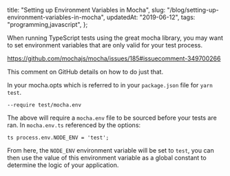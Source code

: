  title: "Setting up Environment Variables in Mocha",
  slug: "/blog/setting-up-environment-variables-in-mocha",
  updatedAt: "2019-06-12",
  tags: "programming,javascript",
};

When running TypeScript tests using the great mocha library, you may want to
set environment variables that are only valid for your test process.

https://github.com/mochajs/mocha/issues/185#issuecomment-349700266

This comment on GitHub details on how to do just that.

In your mocha.opts which is referred to in your `package.json` file for `yarn
test`.

```
--require test/mocha.env
```

The above will require a `mocha.env` file to be sourced before your tests are
ran. In `mocha.env.ts` referenced by the options:

```
ts process.env.NODE_ENV = 'test';
```

From here, the `NODE_ENV` environment variable will be set to `test`, you can
then use the value of this environment variable as a global constant to
determine the logic of your application.
